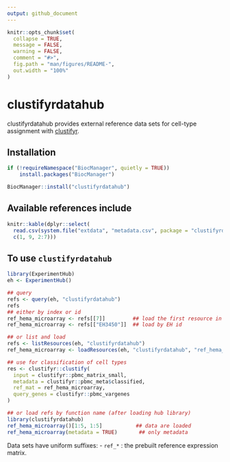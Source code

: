 ```yaml
---
output: github_document
---
```


<!-- README.md is generated from README.Rmd. Please edit that file -->

```r
knitr::opts_chunk$set(
  collapse = TRUE,
  message = FALSE,
  warning = FALSE,
  comment = "#>",
  fig.path = "man/figures/README-",
  out.width = "100%"
)
```

# clustifyrdatahub

clustifyrdatahub provides external reference data sets for cell-type assignment with [clustifyr](https://rnabioco.github.io/clustifyr).

## Installation

``` r
if (!requireNamespace("BiocManager", quietly = TRUE))
    install.packages("BiocManager")

BiocManager::install("clustifyrdatahub")
```

## Available references include
```r
knitr::kable(dplyr::select(
  read.csv(system.file("extdata", "metadata.csv", package = "clustifyrdatahub")),
  c(1, 9, 2:7)))
```

## To use `clustifyrdatahub`

```r
library(ExperimentHub)
eh <- ExperimentHub()

## query
refs <- query(eh, "clustifyrdatahub")
refs
## either by index or id
ref_hema_microarray <- refs[[7]]         ## load the first resource in the list
ref_hema_microarray <- refs[["EH3450"]]  ## load by EH id

## or list and load
refs <- listResources(eh, "clustifyrdatahub")
ref_hema_microarray <- loadResources(eh, "clustifyrdatahub", "ref_hema_microarray")[[1]]

## use for classification of cell types
res <- clustifyr::clustify(
  input = clustifyr::pbmc_matrix_small,
  metadata = clustifyr::pbmc_meta$classified,
  ref_mat = ref_hema_microarray,
  query_genes = clustifyr::pbmc_vargenes
)
```

```r
## or load refs by function name (after loading hub library)
library(clustifyrdatahub)
ref_hema_microarray()[1:5, 1:5]           ## data are loaded
ref_hema_microarray(metadata = TRUE)       ## only metadata
```

Data sets have uniform suffixes:
- `ref_*` : the prebuilt reference expression matrix.
